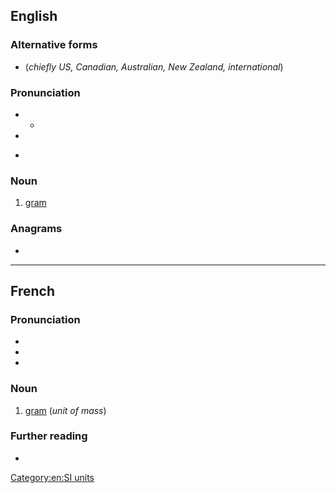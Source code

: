 {{also|Gramme|-gramme}}
==English==

===Alternative forms===
* {{l|en|gram}} (''chiefly US, Canadian, Australian, New Zealand, international'')

===Pronunciation===
* {{IPA|en|/ɡɹæm/}}
** {{audio|en|LL-Q1860 (eng)-Vealhurl-gramme.wav|Audio (UK)}}
* {{rhymes|en|æm}}
* {{homophones|en|gram|graham}} {{qualifier|GenAm}}

===Noun===
{{en-noun}}

# {{lb|en|British|dated}} [[gram]] {{gloss|unit of mass}}

===Anagrams===
* {{anagrams|en|a=aegmmr|gammer}}

[[Category:en:SI units]]

----

==French==

===Pronunciation===
* {{fr-IPA}}
* {{audio|fr|Fr-gramme.ogg|audio}}
* {{audio|fr|Fr-Paris--gramme.ogg|Audio (Paris)}}

===Noun===
{{fr-noun|m}}

# [[gram]] (''unit of mass'')

===Further reading===
* {{R:TLFi}}